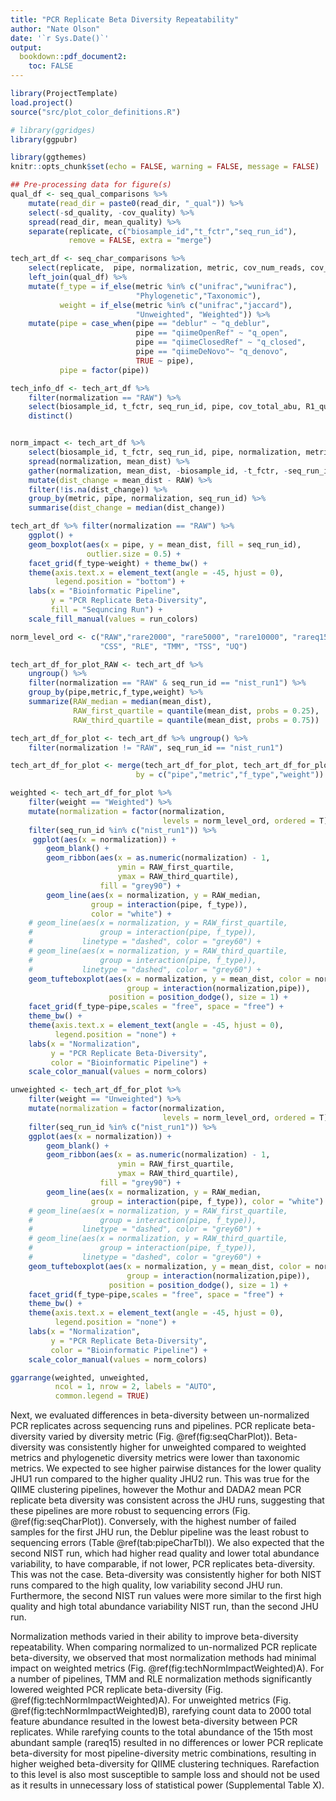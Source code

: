 ```yaml
---
title: "PCR Replicate Beta Diversity Repeatability"
author: "Nate Olson"
date: '`r Sys.Date()`'
output:
  bookdown::pdf_document2:
    toc: FALSE
---
```


<!-- differences between beta diversity metrics  -->

```r
library(ProjectTemplate)
load.project()
source("src/plot_color_definitions.R")

# library(ggridges)
library(ggpubr)

library(ggthemes)
knitr::opts_chunk$set(echo = FALSE, warning = FALSE, message = FALSE)
```

```r
## Pre-processing data for figure(s)
qual_df <- seq_qual_comparisons %>%
    mutate(read_dir = paste0(read_dir, "_qual")) %>%
    select(-sd_quality, -cov_quality) %>%
    spread(read_dir, mean_quality) %>%
    separate(replicate, c("biosample_id","t_fctr","seq_run_id"),
             remove = FALSE, extra = "merge")

tech_art_df <- seq_char_comparisons %>%
    select(replicate,  pipe, normalization, metric, cov_num_reads, cov_total_abu) %>%
    left_join(qual_df) %>%
    mutate(f_type = if_else(metric %in% c("unifrac","wunifrac"),
                            "Phylogenetic","Taxonomic"),
           weight = if_else(metric %in% c("unifrac","jaccard"),
                            "Unweighted", "Weighted")) %>%
    mutate(pipe = case_when(pipe == "deblur" ~ "q_deblur",
                            pipe == "qiimeOpenRef" ~ "q_open",
                            pipe == "qiimeClosedRef" ~ "q_closed",
                            pipe == "qiimeDeNovo"~ "q_denovo",
                            TRUE ~ pipe),
           pipe = factor(pipe))

tech_info_df <- tech_art_df %>%
    filter(normalization == "RAW") %>%
    select(biosample_id, t_fctr, seq_run_id, pipe, cov_total_abu, R1_qual, R2_qual) %>%
    distinct()


norm_impact <- tech_art_df %>%
    select(biosample_id, t_fctr, seq_run_id, pipe, normalization, metric, mean_dist) %>%
    spread(normalization, mean_dist) %>%
    gather(normalization, mean_dist, -biosample_id, -t_fctr, -seq_run_id, -pipe, -metric, -RAW) %>%
    mutate(dist_change = mean_dist - RAW) %>%
    filter(!is.na(dist_change)) %>%
    group_by(metric, pipe, normalization, seq_run_id) %>%
    summarise(dist_change = median(dist_change))

```

```r
tech_art_df %>% filter(normalization == "RAW") %>%
    ggplot() +
    geom_boxplot(aes(x = pipe, y = mean_dist, fill = seq_run_id),
                 outlier.size = 0.5) +
    facet_grid(f_type~weight) + theme_bw() +
    theme(axis.text.x = element_text(angle = -45, hjust = 0),
          legend.position = "bottom") +
    labs(x = "Bioinformatic Pipeline",
         y = "PCR Replicate Beta-Diversity",
         fill = "Sequncing Run") +
    scale_fill_manual(values = run_colors)
```

```r
norm_level_ord <- c("RAW","rare2000", "rare5000", "rare10000", "rareq15",
                    "CSS", "RLE", "TMM", "TSS", "UQ")

tech_art_df_for_plot_RAW <- tech_art_df %>%
    ungroup() %>%
    filter(normalization == "RAW" & seq_run_id == "nist_run1") %>%
    group_by(pipe,metric,f_type,weight) %>%
    summarize(RAW_median = median(mean_dist),
              RAW_first_quartile = quantile(mean_dist, probs = 0.25),
              RAW_third_quartile = quantile(mean_dist, probs = 0.75))

tech_art_df_for_plot <- tech_art_df %>% ungroup() %>%
    filter(normalization != "RAW", seq_run_id == "nist_run1")

tech_art_df_for_plot <- merge(tech_art_df_for_plot, tech_art_df_for_plot_RAW,
                            by = c("pipe","metric","f_type","weight"))

weighted <- tech_art_df_for_plot %>%
    filter(weight == "Weighted") %>%
    mutate(normalization = factor(normalization,
                                  levels = norm_level_ord, ordered = T)) %>%
    filter(seq_run_id %in% c("nist_run1")) %>%
     ggplot(aes(x = normalization)) +
        geom_blank() +
        geom_ribbon(aes(x = as.numeric(normalization) - 1,
                        ymin = RAW_first_quartile,
                        ymax = RAW_third_quartile),
                    fill = "grey90") +
        geom_line(aes(x = normalization, y = RAW_median,
                  group = interaction(pipe, f_type)),
                  color = "white") +
    # geom_line(aes(x = normalization, y = RAW_first_quartile,
    #               group = interaction(pipe, f_type)),
    #           linetype = "dashed", color = "grey60") +
    # geom_line(aes(x = normalization, y = RAW_third_quartile,
    #               group = interaction(pipe, f_type)),
    #           linetype = "dashed", color = "grey60") +
    geom_tufteboxplot(aes(x = normalization, y = mean_dist, color = normalization,
                          group = interaction(normalization,pipe)),
                      position = position_dodge(), size = 1) +
    facet_grid(f_type~pipe,scales = "free", space = "free") +
    theme_bw() +
    theme(axis.text.x = element_text(angle = -45, hjust = 0),
          legend.position = "none") +
    labs(x = "Normalization",
         y = "PCR Replicate Beta-Diversity",
         color = "Bioinformatic Pipeline") +
    scale_color_manual(values = norm_colors)

unweighted <- tech_art_df_for_plot %>%
    filter(weight == "Unweighted") %>%
    mutate(normalization = factor(normalization,
                                  levels = norm_level_ord, ordered = T)) %>%
    filter(seq_run_id %in% c("nist_run1")) %>%
    ggplot(aes(x = normalization)) +
        geom_blank() +
        geom_ribbon(aes(x = as.numeric(normalization) - 1,
                        ymin = RAW_first_quartile,
                        ymax = RAW_third_quartile),
                    fill = "grey90") +
        geom_line(aes(x = normalization, y = RAW_median,
                  group = interaction(pipe, f_type)), color = "white") +
    # geom_line(aes(x = normalization, y = RAW_first_quartile,
    #               group = interaction(pipe, f_type)),
    #           linetype = "dashed", color = "grey60") +
    # geom_line(aes(x = normalization, y = RAW_third_quartile,
    #               group = interaction(pipe, f_type)),
    #           linetype = "dashed", color = "grey60") +
    geom_tufteboxplot(aes(x = normalization, y = mean_dist, color = normalization, shape = metric,
                          group = interaction(normalization,pipe)),
                      position = position_dodge(), size = 1) +
    facet_grid(f_type~pipe,scales = "free", space = "free") +
    theme_bw() +
    theme(axis.text.x = element_text(angle = -45, hjust = 0),
          legend.position = "none") +
    labs(x = "Normalization",
         y = "PCR Replicate Beta-Diversity",
         color = "Bioinformatic Pipeline") +
    scale_color_manual(values = norm_colors)

ggarrange(weighted, unweighted,
          ncol = 1, nrow = 2, labels = "AUTO",
          common.legend = TRUE)
```


Next, we evaluated differences in beta-diversity between un-normalized PCR replicates across sequencing runs and pipelines.
PCR replicate beta-diversity varied by diversity metric (Fig. \@ref(fig:seqCharPlot)).
Beta-diversity was consistently higher for unweighted compared to weighted metrics and phylogenetic diversity metrics were lower than taxonomic metrics.
We expected to see higher pairwise distances for the lower quality JHU1 run compared to the higher quality JHU2 run.
This was true for the QIIME clustering pipelines, however the Mothur and DADA2 mean PCR replicate beta diversity was consistent across the JHU runs, suggesting that these pipelines are more robust to sequencing errors (Fig. \@ref(fig:seqCharPlot)).
Conversely, with the highest number of failed samples for the first JHU run, the Deblur pipeline was the least robust to sequencing errors (Table \@ref(tab:pipeCharTbl)).
We also expected that the second NIST run, which had higher read quality and lower total abundance variability, to have comparable, if not lower, PCR replicates beta-diversity. This was not the case.  Beta-diversity was consistently higher for both NIST runs compared to the high quality, low variability second JHU run. Furthermore, the second NIST run values were more similar to the first high quality and high total abundance variability NIST run, than the second JHU run.


Normalization methods varied in their ability to improve beta-diversity repeatability.
When comparing normalized to un-normalized PCR replicate beta-diversity, we observed that most normalization methods had minimal impact on weighted metrics (Fig. \@ref(fig:techNormImpactWeighted)A).
For a number of pipelines, TMM and RLE normalization methods significantly lowered weighted PCR replicate beta-diversity (Fig. \@ref(fig:techNormImpactWeighted)A).
For unweighted metrics (Fig. \@ref(fig:techNormImpactWeighted)B), rarefying count data to 2000 total feature abundance resulted in the lowest beta-diversity between PCR replicates.
While rarefying counts to the total abundance of the 15th most abundant sample (rareq15) resulted in no differences or lower PCR replicate beta-diversity for most pipeline-diversity metric combinations, resulting in higher weighed beta-diversity for QIIME clustering techniques.
Rarefaction to this level is also most susceptible to sample loss and should not be used as it results in unnecessary loss of statistical power (Supplemental Table X).


<!-- For discussion
However, the beta diversity was consistently higher for both the NIST runs than the second JHU run and the second NIST run values were closer to the first NIST run than the second JHU run.
    * Potentially due to higher R2 seq quality…
    * Unaccounted for lab effect????
The beta diversity between PCR replicates also varied by diversity metric.
Beta diversity was consistently higher for unweighted compared to weighted metrics.
  * presence - absence
  * Spurious features greater impact on presence absence
  * Unweighted diversity metrics provide information about the low abundant community members.
    - Need presence-absence metrics that are robust to spurious features
-->
